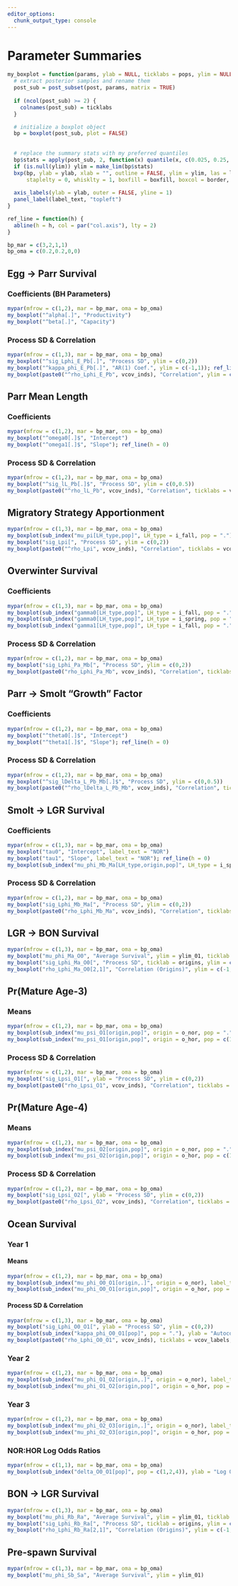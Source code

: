 ```yaml
---
editor_options: 
  chunk_output_type: console
---
```


# Parameter Summaries {.tabset .tabset-dropdown}

```r
my_boxplot = function(params, ylab = NULL, ticklabs = pops, ylim = NULL, boxfill = tran_cols["model"], border = main_cols["model"], las = 3, label_text = NULL, ...) {
  # extract posterior samples and rename them
  post_sub = post_subset(post, params, matrix = TRUE)
  
  if (ncol(post_sub) >= 2) {
    colnames(post_sub) = ticklabs
  }

  # initialize a boxplot object
  bp = boxplot(post_sub, plot = FALSE)
  
  
  # replace the summary stats with my preferred quantiles
  bp$stats = apply(post_sub, 2, function(x) quantile(x, c(0.025, 0.25, 0.5, 0.75, 0.975)))
  if (is.null(ylim)) ylim = make_lim(bp$stats)
  bxp(bp, ylab = ylab, xlab = "", outline = FALSE, ylim = ylim, las = las, ...,
      staplelty = 0, whisklty = 1, boxfill = boxfill, boxcol = border, medcol = border, whiskcol = border)
  
  axis_labels(ylab = ylab, outer = FALSE, yline = 1)
  panel_label(label_text, "topleft")
} 

ref_line = function(h) {
  abline(h = h, col = par("col.axis"), lty = 2)
}

bp_mar = c(3,2,1,1)
bp_oma = c(0.2,0.2,0,0)
```

## Egg $\to$ Parr Survival {.tabset .tabset-pills}

### Coefficients (BH Parameters)

```r
mypar(mfrow = c(1,2), mar = bp_mar, oma = bp_oma)
my_boxplot("^alpha[.]", "Productivity")
my_boxplot("^beta[.]", "Capacity")
```

### Process SD & Correlation

```r
mypar(mfrow = c(1,3), mar = bp_mar, oma = bp_oma)
my_boxplot("^sig_Lphi_E_Pb[.]", "Process SD", ylim = c(0,2))
my_boxplot("^kappa_phi_E_Pb[.]", "AR(1) Coef.", ylim = c(-1,1)); ref_line(h = 0)
my_boxplot(paste0("^rho_Lphi_E_Pb", vcov_inds), "Correlation", ylim = c(-1,1), ticklabs = vcov_labels); ref_line(h = 0)
```

## Parr Mean Length {.tabset .tabset-pills}

### Coefficients

```r
mypar(mfrow = c(1,2), mar = bp_mar, oma = bp_oma)
my_boxplot("^omega0[.]$", "Intercept")
my_boxplot("^omega1[.]$", "Slope"); ref_line(h = 0)
```

### Process SD & Correlation

```r
mypar(mfrow = c(1,2), mar = bp_mar, oma = bp_oma)
my_boxplot("^sig_lL_Pb[.]$", "Process SD", ylim = c(0,0.5))
my_boxplot(paste0("^rho_lL_Pb", vcov_inds), "Correlation", ticklabs = vcov_labels, ylim = c(-1,1)); ref_line(h = 0)
```

## Migratory Strategy Apportionment

```r
mypar(mfrow = c(1,3), mar = bp_mar, oma = bp_oma)
my_boxplot(sub_index("mu_pi[LH_type,pop]", LH_type = i_fall, pop = "."), ylab = "Average Pr(Fall)", ylim = ylim_01)
my_boxplot("sig_Lpi[", "Process SD", ylim = c(0,2))
my_boxplot(paste0("^rho_Lpi", vcov_inds), "Correlation", ticklabs = vcov_labels, ylim = c(-1,1)); ref_line(h = 0)
```

## Overwinter Survival {.tabset .tabset-pills}

### Coefficients

```r
mypar(mfrow = c(1,3), mar = bp_mar, oma = bp_oma)
my_boxplot(sub_index("gamma0[LH_type,pop]", LH_type = i_fall, pop = "."), "Intercept", label_text = "Fall Migrants")
my_boxplot(sub_index("gamma0[LH_type,pop]", LH_type = i_spring, pop = "."), "Intercept", label_text = "Spring Migrants")
my_boxplot(sub_index("gamma1[LH_type,pop]", LH_type = i_fall, pop = "."), "Slope", label_text = "Fall & Spring Migrants"); ref_line(h = 0)
```

### Process SD & Correlation

```r
mypar(mfrow = c(1,2), mar = bp_mar, oma = bp_oma)
my_boxplot("sig_Lphi_Pa_Mb[", "Process SD", ylim = c(0,2))
my_boxplot(paste0("rho_Lphi_Pa_Mb", vcov_inds), "Correlation", ticklabs = vcov_labels); ref_line(h = 0)
```

## Parr $\to$ Smolt "Growth" Factor {.tabset .tabset-pills}

### Coefficients

```r
mypar(mfrow = c(1,2), mar = bp_mar, oma = bp_oma)
my_boxplot("^theta0[.]$", "Intercept")
my_boxplot("^theta1[.]$", "Slope"); ref_line(h = 0)
```

### Process SD & Correlation

```r
mypar(mfrow = c(1,2), mar = bp_mar, oma = bp_oma)
my_boxplot("^sig_lDelta_L_Pb_Mb[.]$", "Process SD", ylim = c(0,0.5))
my_boxplot(paste0("^rho_lDelta_L_Pb_Mb", vcov_inds), "Correlation", ticklabs = vcov_labels, ylim = c(-1,1)); ref_line(h = 0)
```

## Smolt $\to$ LGR Survival {.tabset .tabset-pills}

### Coefficients

```r
mypar(mfrow = c(1,3), mar = bp_mar, oma = bp_oma)
my_boxplot("tau0", "Intercept", label_text = "NOR")
my_boxplot("tau1", "Slope", label_text = "NOR"); ref_line(h = 0)
my_boxplot(sub_index("mu_phi_Mb_Ma[LH_type,origin,pop]", LH_type = i_spring, origin = o_hor, pop = c(1,2,4)), "Average Survival", label_text = "HOR", ticklabs = pops[c(1,2,4)], ylim = ylim_01)
```

### Process SD & Correlation

```r
mypar(mfrow = c(1,2), mar = bp_mar, oma = bp_oma)
my_boxplot("sig_Lphi_Mb_Ma[", "Process SD", ylim = c(0,2))
my_boxplot(paste0("rho_Lphi_Mb_Ma", vcov_inds), "Correlation", ticklabs = vcov_labels, ylim = c(-1,1)); abline(h = 0, lty = 2)
```

## LGR $\to$ BON Survival

```r
mypar(mfrow = c(1,3), mar = bp_mar, oma = bp_oma)
my_boxplot("mu_phi_Ma_O0", "Average Survival", ylim = ylim_01, ticklab = origins)
my_boxplot("sig_Lphi_Ma_O0[", "Process SD", ticklab = origins, ylim = c(0,2))
my_boxplot("rho_Lphi_Ma_O0[2,1]", "Correlation (Origins)", ylim = c(-1,1), ticklab = c("")); ref_line(h = 0)
```

## Pr(Mature Age-3) {.tabset .tabset-pills}

### Means

```r
mypar(mfrow = c(1,2), mar = bp_mar, oma = bp_oma)
my_boxplot(sub_index("mu_psi_O1[origin,pop]", origin = o_nor, pop = "."), "Pr(Mature Age-3)", label_text = "NOR", ylim = ylim_01)
my_boxplot(sub_index("mu_psi_O1[origin,pop]", origin = o_hor, pop = c(1,2,4)), "Pr(Mature Age-3)", label_text = "HOR", ylim = ylim_01, ticklabs = pops[c(1,2,4)])
```

### Process SD & Correlation

```r
mypar(mfrow = c(1,2), mar = bp_mar, oma = bp_oma)
my_boxplot("sig_Lpsi_O1[", ylab = "Process SD", ylim = c(0,2))
my_boxplot(paste0("rho_Lpsi_O1", vcov_inds), "Correlation", ticklabs = vcov_labels, ylim = c(-1,1)); ref_line(h = 0)
```

## Pr(Mature Age-4) {.tabset .tabset-pills}

### Means

```r
mypar(mfrow = c(1,2), mar = bp_mar, oma = bp_oma)
my_boxplot(sub_index("mu_psi_O2[origin,pop]", origin = o_nor, pop = "."), "Pr(Mature Age-4)", label_text = "NOR", ylim = ylim_01)
my_boxplot(sub_index("mu_psi_O2[origin,pop]", origin = o_hor, pop = c(1,2,4)), "Pr(Mature Age-4)", label_text = "HOR", ylim = ylim_01, ticklabs = pops[c(1,2,4)])
```

### Process SD & Correlation

```r
mypar(mfrow = c(1,2), mar = bp_mar, oma = bp_oma)
my_boxplot("sig_Lpsi_O2[", ylab = "Process SD", ylim = c(0,2))
my_boxplot(paste0("rho_Lpsi_O2", vcov_inds), "Correlation", ticklabs = vcov_labels, ylim = c(-1,1)); ref_line(h = 0)
```

## Ocean Survival {.tabset .tabset-pills}

### Year 1 {.tabset .tabset-pills}

#### Means

```r
mypar(mfrow = c(1,2), mar = bp_mar, oma = bp_oma)
my_boxplot(sub_index("mu_phi_O0_O1[origin,.]", origin = o_nor), label_text = "NOR", ylim = ylim_01, ylab = "Average Survival")
my_boxplot(sub_index("mu_phi_O0_O1[origin,pop]", origin = o_hor, pop = c(1,2,4)), label_text = "HOR", ticklabs = pops[c(1,2,4)], ylim = ylim_01, ylab = "Average Survival")
```

#### Process SD & Correlation

```r
mypar(mfrow = c(1,3), mar = bp_mar, oma = bp_oma)
my_boxplot("sig_Lphi_O0_O1[", ylab = "Process SD", ylim = c(0,2))
my_boxplot(sub_index("kappa_phi_O0_O1[pop]", pop = "."), ylab = "Autocorrelation", ylim = c(-1,1)); ref_line(h = 0)
my_boxplot(paste0("rho_Lphi_O0_O1", vcov_inds), ticklabs = vcov_labels, ylab = "Correlation", ylim = c(-1,1)); ref_line(h = 0)
```

### Year 2 {.tabset .tabset-pills}

```r
mypar(mfrow = c(1,2), mar = bp_mar, oma = bp_oma)
my_boxplot(sub_index("mu_phi_O1_O2[origin,.]", origin = o_nor), label_text = "NOR", ylim = ylim_01, ylab = "Average Survival")
my_boxplot(sub_index("mu_phi_O1_O2[origin,pop]", origin = o_hor, pop = c(1,2,4)), label_text = "HOR", ticklabs = pops[c(1,2,4)], ylim = ylim_01, ylab = "Average Survival")
```

### Year 3 {.tabset .tabset-pills}

```r
mypar(mfrow = c(1,2), mar = bp_mar, oma = bp_oma)
my_boxplot(sub_index("mu_phi_O2_O3[origin,.]", origin = o_nor), label_text = "NOR", ylim = ylim_01, ylab = "Average Survival")
my_boxplot(sub_index("mu_phi_O2_O3[origin,pop]", origin = o_hor, pop = c(1,2,4)), label_text = "HOR", ticklabs = pops[c(1,2,4)], ylim = ylim_01, ylab = "Average Survival")
```

### NOR:HOR Log Odds Ratios

```r
mypar(mfrow = c(1,1), mar = bp_mar, oma = bp_oma)
my_boxplot(sub_index("delta_O0_O1[pop]", pop = c(1,2,4)), ylab = "Log Odds Ratio", ticklabs = pops[c(1,2,4)], ylim = c(-1.5,1.5)); ref_line(h = 0)
```

## BON $\to$ LGR Survival

```r
mypar(mfrow = c(1,3), mar = bp_mar, oma = bp_oma)
my_boxplot("mu_phi_Rb_Ra", "Average Survival", ylim = ylim_01, ticklab = origins)
my_boxplot("sig_Lphi_Rb_Ra[", "Process SD", ticklab = origins, ylim = c(0,2))
my_boxplot("rho_Lphi_Rb_Ra[2,1]", "Correlation (Origins)", ylim = c(-1,1), ticklab = c("")); ref_line(h = 0)
```

## Pre-spawn Survival

```r
mypar(mfrow = c(1,3), mar = bp_mar, oma = bp_oma)
my_boxplot("mu_phi_Sb_Sa", "Average Survival", ylim = ylim_01)
```
